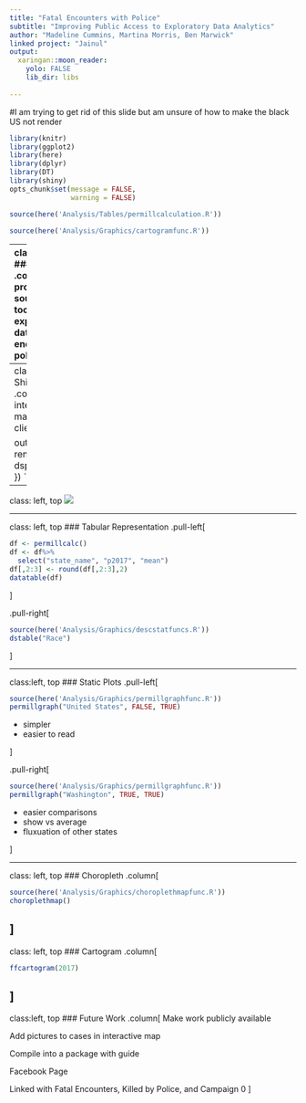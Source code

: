 ```yaml
---
title: "Fatal Encounters with Police"
subtitle: "Improving Public Access to Exploratory Data Analytics"
author: "Madeline Cummins, Martina Morris, Ben Marwick"
linked project: "Jainul"
output:
  xaringan::moon_reader:
    yolo: FALSE     
    lib_dir: libs
    
---
```


#I am trying to get rid of this slide but am unsure of how to make the black US not render
```r
library(knitr)
library(ggplot2)
library(here)
library(dplyr)
library(DT)
library(shiny)
opts_chunk$set(message = FALSE,
               warning = FALSE)
```


```r
source(here('Analysis/Tables/permillcalculation.R'))
```

```r
source(here('Analysis/Graphics/cartogramfunc.R'))
```
---
class: left, top
### Outline
.column[
Goal: To provide open-source, simple tools for exploring the data on fatal 
encounters with police

Simple Exploratory Data Analytics Tools
<ul>
<li>Tables</li>
<li>Static Plots</li>
<li>Interactive Maps</li>
</ul>
Tools for Public Access
<ul>
<li>Shiny</li>
<li>GitHub</li>
</ul>
]

---
class: left, top
### Shiny App
.column[
UI (user interface) - makes what the client sees
```r
fluidPage(titlePanel("Descriptive Statistics"),
          sidebarLayout(
            sidebarPanel(
              selectInput("dem", "Demographic", c("Race", "Gender", "Age")),
              h6("Please take note that the data we have right now is still a work in progress so some of the data is missing. This means that there is a possibility that the trends displayed aren't the true trends for the data.")
            ),
            mainPanel(dataTableOutput("dstbl"), plotOutput("dsplt"))))
```
Server - interacts with r codes and functions
```r
output$dstbl <- renderDataTable({
    dstable(input$dem)
  }) 
  
output$dsplt <- renderPlot({
    dsplot(input$dem)
  })
```
]
---

class: left, top
![](maddi_files/pictures/DescStatPage.png)

---

class: left, top
### Tabular Representation
.pull-left[
```r
df <- permillcalc()
df <- df%>%
  select("state_name", "p2017", "mean")
df[,2:3] <- round(df[,2:3],2)
datatable(df)
```
]

.pull-right[
```r
source(here('Analysis/Graphics/descstatfuncs.R'))
dstable("Race")
```
]

---

class:left, top
### Static Plots
.pull-left[
```r
source(here('Analysis/Graphics/permillgraphfunc.R'))
permillgraph("United States", FALSE, TRUE)
```
<ul>
<li>simpler</li>
<li>easier to read</li>
</ul>
]

.pull-right[
```r
source(here('Analysis/Graphics/permillgraphfunc.R'))
permillgraph("Washington", TRUE, TRUE)
```
<ul>
<li>easier comparisons</li>
<li>show vs average</li>
<li>fluxuation of other states</li>
</ul>
]

---

class: left, top
### Choropleth
.column[
```r
source(here('Analysis/Graphics/choroplethmapfunc.R'))
choroplethmap()
```
]
---

class: left, top
### Cartogram
.column[
```r
ffcartogram(2017)
```
]
---
class:left, top
### Future Work
.column[
Make work publicly available

Add pictures to cases in interactive map

Compile into a package with guide

Facebook Page

Linked with Fatal Encounters, Killed by Police, and Campaign 0
]